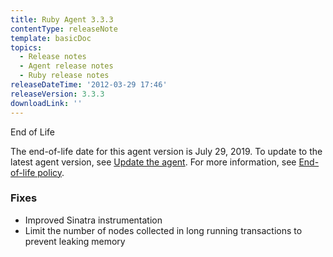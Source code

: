 ```yaml
---
title: Ruby Agent 3.3.3
contentType: releaseNote
template: basicDoc
topics:
  - Release notes
  - Agent release notes
  - Ruby release notes
releaseDateTime: '2012-03-29 17:46'
releaseVersion: 3.3.3
downloadLink: ''
---
```


End of Life

The end-of-life date for this agent version is July 29, 2019. To update to the latest agent version, see [Update the agent](/docs/agents/manage-apm-agents/installation/update-new-relic-agent). For more information, see [End-of-life policy](/docs/agents/manage-apm-agents/maintenance/new-relic-agent-plugin-end-life-policy).

### Fixes

*   Improved Sinatra instrumentation
*   Limit the number of nodes collected in long running transactions to prevent leaking memory